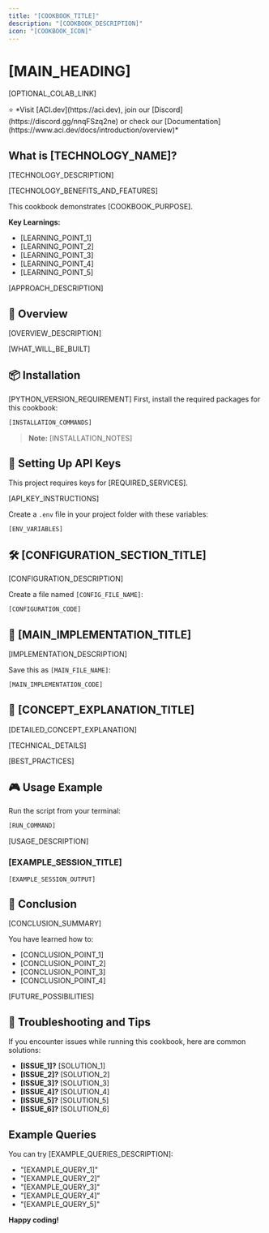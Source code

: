```yaml
---
title: "[COOKBOOK_TITLE]"
description: "[COOKBOOK_DESCRIPTION]"
icon: "[COOKBOOK_ICON]"
---
```


# [MAIN_HEADING]

[OPTIONAL_COLAB_LINK]

<div className="align-center">
  ⭐ *Visit [ACI.dev](https://aci.dev), join our [Discord](https://discord.gg/nnqFSzq2ne) or check
  our [Documentation](https://www.aci.dev/docs/introduction/overview)*
</div>

## What is [TECHNOLOGY_NAME]?

[TECHNOLOGY_DESCRIPTION]

[TECHNOLOGY_BENEFITS_AND_FEATURES]

This cookbook demonstrates [COOKBOOK_PURPOSE].

**Key Learnings:**

- [LEARNING_POINT_1]
- [LEARNING_POINT_2]
- [LEARNING_POINT_3]
- [LEARNING_POINT_4]
- [LEARNING_POINT_5]

[APPROACH_DESCRIPTION]

## 🎯 Overview

[OVERVIEW_DESCRIPTION]

[WHAT_WILL_BE_BUILT]

## 📦 Installation

[PYTHON_VERSION_REQUIREMENT]
First, install the required packages for this cookbook:

```bash
[INSTALLATION_COMMANDS]
```

> **Note:** [INSTALLATION_NOTES]

## 🔑 Setting Up API Keys

This project requires keys for [REQUIRED_SERVICES].

[API_KEY_INSTRUCTIONS]

Create a `.env` file in your project folder with these variables:

```env
[ENV_VARIABLES]
```

## 🛠️ [CONFIGURATION_SECTION_TITLE]

[CONFIGURATION_DESCRIPTION]

Create a file named `[CONFIG_FILE_NAME]`:

```python
[CONFIGURATION_CODE]
```

## 🚀 [MAIN_IMPLEMENTATION_TITLE]

[IMPLEMENTATION_DESCRIPTION]

Save this as `[MAIN_FILE_NAME]`:

```python
[MAIN_IMPLEMENTATION_CODE]
```

## 🧠 [CONCEPT_EXPLANATION_TITLE]

[DETAILED_CONCEPT_EXPLANATION]

[TECHNICAL_DETAILS]

[BEST_PRACTICES]

## 🎮 Usage Example

Run the script from your terminal:

```bash
[RUN_COMMAND]
```

[USAGE_DESCRIPTION]

### [EXAMPLE_SESSION_TITLE]

```
[EXAMPLE_SESSION_OUTPUT]
```

## 🎯 Conclusion

[CONCLUSION_SUMMARY]

You have learned how to:

- [CONCLUSION_POINT_1]
- [CONCLUSION_POINT_2]
- [CONCLUSION_POINT_3]
- [CONCLUSION_POINT_4]

[FUTURE_POSSIBILITIES]

## 🔧 Troubleshooting and Tips

If you encounter issues while running this cookbook, here are common solutions:

- **[ISSUE_1]?** [SOLUTION_1]
- **[ISSUE_2]?** [SOLUTION_2]
- **[ISSUE_3]?** [SOLUTION_3]
- **[ISSUE_4]?** [SOLUTION_4]
- **[ISSUE_5]?** [SOLUTION_5]
- **[ISSUE_6]?** [SOLUTION_6]

## Example Queries

You can try [EXAMPLE_QUERIES_DESCRIPTION]:

- "[EXAMPLE_QUERY_1]"
- "[EXAMPLE_QUERY_2]"
- "[EXAMPLE_QUERY_3]"
- "[EXAMPLE_QUERY_4]"
- "[EXAMPLE_QUERY_5]"

**Happy coding!**
